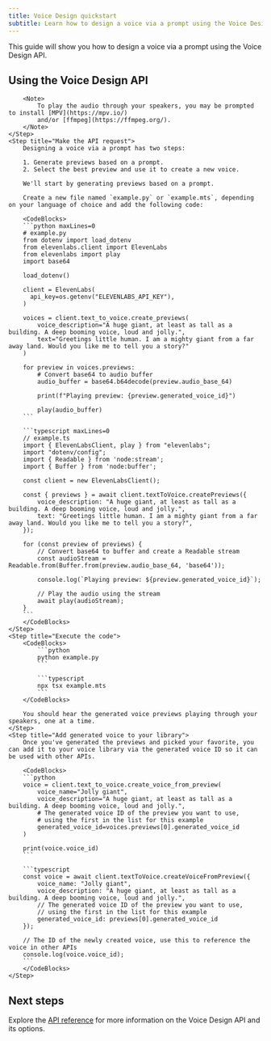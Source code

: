 ```yaml
---
title: Voice Design quickstart
subtitle: Learn how to design a voice via a prompt using the Voice Design API.
---
```


This guide will show you how to design a voice via a prompt using the Voice Design API.

## Using the Voice Design API

<Steps>
    <Step title="Create an API key">
        <Markdown src="/snippets/quickstart-api-key.mdx" />
    </Step>
    <Step title="Install the SDK">
        <Markdown src="/snippets/quickstart-install-sdk.mdx" />

        <Note>
            To play the audio through your speakers, you may be prompted to install [MPV](https://mpv.io/)
            and/or [ffmpeg](https://ffmpeg.org/).
        </Note>
    </Step>
    <Step title="Make the API request">
        Designing a voice via a prompt has two steps:

        1. Generate previews based on a prompt.
        2. Select the best preview and use it to create a new voice.

        We'll start by generating previews based on a prompt.

        Create a new file named `example.py` or `example.mts`, depending on your language of choice and add the following code:

        <CodeBlocks>
        ```python maxLines=0
        # example.py
        from dotenv import load_dotenv
        from elevenlabs.client import ElevenLabs
        from elevenlabs import play
        import base64

        load_dotenv()

        client = ElevenLabs(
          api_key=os.getenv("ELEVENLABS_API_KEY"),
        )

        voices = client.text_to_voice.create_previews(
            voice_description="A huge giant, at least as tall as a building. A deep booming voice, loud and jolly.",
            text="Greetings little human. I am a mighty giant from a far away land. Would you like me to tell you a story?"
        )

        for preview in voices.previews:
            # Convert base64 to audio buffer
            audio_buffer = base64.b64decode(preview.audio_base_64)

            print(f"Playing preview: {preview.generated_voice_id}")

            play(audio_buffer)
        ```

        ```typescript maxLines=0
        // example.ts
        import { ElevenLabsClient, play } from "elevenlabs";
        import "dotenv/config";
        import { Readable } from 'node:stream';
        import { Buffer } from 'node:buffer';

        const client = new ElevenLabsClient();

        const { previews } = await client.textToVoice.createPreviews({
            voice_description: "A huge giant, at least as tall as a building. A deep booming voice, loud and jolly.",
            text: "Greetings little human. I am a mighty giant from a far away land. Would you like me to tell you a story?",
        });

        for (const preview of previews) {
            // Convert base64 to buffer and create a Readable stream
            const audioStream = Readable.from(Buffer.from(preview.audio_base_64, 'base64'));

            console.log(`Playing preview: ${preview.generated_voice_id}`);

            // Play the audio using the stream
            await play(audioStream);
        }
        ```
        </CodeBlocks>
    </Step>
    <Step title="Execute the code">
        <CodeBlocks>
            ```python
            python example.py
            ```

            ```typescript
            npx tsx example.mts
            ```
        </CodeBlocks>

        You should hear the generated voice previews playing through your speakers, one at a time.
    </Step>
    <Step title="Add generated voice to your library">
        Once you've generated the previews and picked your favorite, you can add it to your voice library via the generated voice ID so it can be used with other APIs.

        <CodeBlocks>
        ```python
        voice = client.text_to_voice.create_voice_from_preview(
            voice_name="Jolly giant",
            voice_description="A huge giant, at least as tall as a building. A deep booming voice, loud and jolly.",
            # The generated voice ID of the preview you want to use,
            # using the first in the list for this example
            generated_voice_id=voices.previews[0].generated_voice_id
        )

        print(voice.voice_id)
        ```

        ```typescript
        const voice = await client.textToVoice.createVoiceFromPreview({
            voice_name: "Jolly giant",
            voice_description: "A huge giant, at least as tall as a building. A deep booming voice, loud and jolly.",
            // The generated voice ID of the preview you want to use,
            // using the first in the list for this example
            generated_voice_id: previews[0].generated_voice_id
        });

        // The ID of the newly created voice, use this to reference the voice in other APIs
        console.log(voice.voice_id);
        ```
        </CodeBlocks>
    </Step>

</Steps>

## Next steps

Explore the [API reference](/docs/api-reference/text-to-voice/create-previews) for more information on the Voice Design API and its options.
